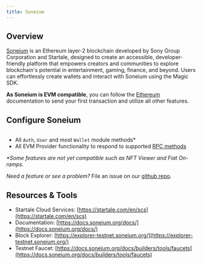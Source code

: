 ---
title: Soneium
---

## Overview

[Soneium](https://soneium.org/en/) is an Ethereum layer-2 blockchain developed by Sony Group Corporation and Startale, designed to create an accessible, developer-friendly platform that empowers creators and communities to explore blockchain's potential in entertainment, gaming, finance, and beyond. Users can effortlessly create wallets and interact with Soneium using the Magic SDK.

**As Soneium is EVM compatible**, you can follow the [Ethereum](/docs/blockchains/featured-chains/ethereum/javascript) documentation to send your first transaction and utilize all other features.

## Configure Soneium

```Javascript

```

- All `Auth`, `User` and most `Wallet` module methods\*
- All EVM Provider functionality to respond to supported [RPC methods](/docs/embedded-wallet/api/client-side-sdks/web#evm-rpc-methods)

_\*Some features are not yet compatible such as NFT Viewer and Fiat On-ramps._

_Need a feature or see a problem?_ File an issue on our [github repo](https://github.com/magiclabs/magic-js).

## Resources & Tools

- Startale Cloud Services: [https://startale.com/en/scs](https://startale.com/en/scs)
- Documentation: [https://docs.soneium.org/docs/](https://docs.soneium.org/docs/)
- Block Explorer: [https://explorer-testnet.soneium.org/](https://explorer-testnet.soneium.org/)
- Testnet Faucet: [https://docs.soneium.org/docs/builders/tools/faucets](https://docs.soneium.org/docs/builders/tools/faucets)
